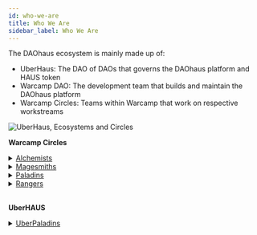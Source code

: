 ```yaml
---
id: who-we-are
title: Who We Are
sidebar_label: Who We Are 
--- 
```

The DAOhaus ecosystem is mainly made up of: 
- UberHaus: The DAO of DAOs that governs the DAOhaus platform and HAUS token 
- Warcamp DAO: The development team that builds and maintain the DAOhaus platform 
- Warcamp Circles: Teams within Warcamp that work on respective workstreams

![UberHaus, Ecosystems and Circles](https://cdn.discordapp.com/attachments/827263928882429952/870704417551302687/DAOhaus_Economy_01.png)

**Warcamp Circles**
<details>
    <summary><a href="https://daohaus.club/docs/alchemists/">Alchemists</a></summary>
    <div>
        <div>This circle is fascinated by tokenomics, providing critical insights and feedback to DAOhaus on how it can improve HAUS token functionality, and more broadly they help DAOs with their own tokenomics and microeconomies.</div>
        <br/>
    </div>
</details>

<details>
    <summary><a href="https://daohaus.club/docs/magesmiths/">Magesmiths</a></summary>
    <div>
        <div>These people are responsible for the maintaining and improving of the DAOhaus platform, think subgraphs and custom fields for interfacing with data or building in new functions for your DAO.</div>
        <br/>
    </div>
</details>

<details>
    <summary><a href="https://daohaus.club/docs/paladins/">Paladins</a></summary>
    <div>
        <div>They work to coordinate all of the circles in DAOhaus. Paladins make sure DAOhaus is on track with its scheduled deliverables as outlined in the roadmap, and they continuously provide feedback to the different circles based on information they gather.</div>
        <br/>
    </div>
</details>

<details>
    <summary><a href="https://daohaus.club/docs/rangers/">Rangers</a></summary>
    <div>
        <div>This circle is focused on growing DAOhaus and spreading the DAOspel. Rangers keep communications flowing and are dedicated to engaging with the wider community of DAOs through community events, podcasts, newsletters, and social media.</div>
    </div>
</details>
<br/>

**UberHAUS**
<details>
    <summary><a href="https://daohaus.club/docs/uberpaladins/">UberPaladins</a></summary>
    <div>
        <div>A circle for coordinating UberHaus meetings and ensuring that UberHaus is meeting its goals as the DAO of DAOs governing the DAOhaus platform.</div>
    </div>
</details>